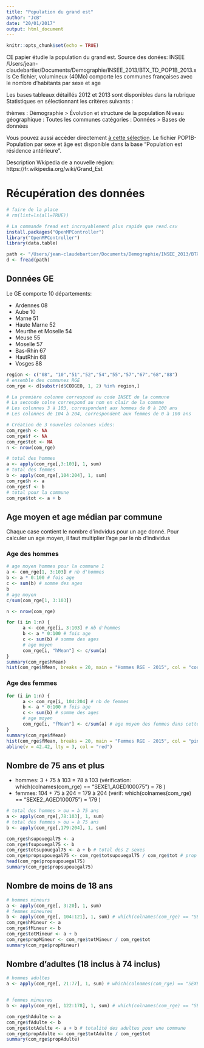 ```yaml
---
title: "Population du grand est"
author: "JcB"
date: "20/01/2017"
output: html_document
---
```


```r
knitr::opts_chunk$set(echo = TRUE)
```

CE  papier étudie la population du grand est. Source des donées: INSEE
/Users/jean-claudebartier/Documents/Demographie/INSEE_2013/BTX_TD_POP1B_2013.xls
Ce fichier, volumineux (40Mo) comporte les communes françaises avec le nombre d'habitants par sexe et age

Les bases tableaux détaillés 2012 et 2013 sont disponibles dans la rubrique Statistiques en sélectionnant les critères suivants :

thèmes : Démographie > Évolution et structure de la population
Niveau géographique : Toutes les communes
catégories : Données > Bases de données

Vous pouvez aussi accéder directement [à cette sélection](https://www.insee.fr/fr/statistiques?debut=0&idprec=2521169&theme=1&categorie=3&geo=TOUTES_COMMUNE-1).
Le fichier POP1B- Population par sexe et âge est disponible dans la base "Population est résidence antérieure". 

Description Wkipedia de a nouvelle région:
https://fr.wikipedia.org/wiki/Grand_Est

Récupération des données
========================
```r
# faire de la place
# rm(list=ls(all=TRUE))

# La commande fread est incroyablement plus rapide que read.csv
install.packages("OpenMPController")
library("OpenMPController")
library(data.table)

path <- "/Users/jean-claudebartier/Documents/Demographie/INSEE_2013/BTX_TD_POP1B_2013.csv"
d <- fread(path)
```

Données GE
----------
Le GE comporte 10 départements:

- Ardennes           08
- Aube               10
- Marne              51
- Haute Marne        52
- Meurthe et Moselle 54
- Meuse              55
- Moselle            57
- Bas-Rhin           67
- HautRhin           68
- Vosges             88

```r
region <- c("08", "10","51","52","54","55","57","67","68","88")
# ensemble des communes RGE
com_rge <- d[substr(d$CODGEO, 1, 2) %in% region,]

# La première colonne correspond au code INSEE de la commune
# La seconde colne correspond au nom en clair de la commne
# Les colonnes 3 à 103, correspondent aux hommes de 0 à 100 ans
# Les colonnes de 104 à 204, correspondent aux femmes de 0 à 100 ans 

# Création de 3 nouveles colonnes vides:
com_rge$h <- NA
com_rge$f <- NA
com_rge$tot <- NA
n <- nrow(com_rge)

# total des hommes
a <- apply(com_rge[,3:103], 1, sum)
# total des femmes
b <- apply(com_rge[,104:204], 1, sum)
com_rge$h <- a
com_rge$f <- b
# total pour la commune
com_rge$tot <- a + b
```

Age moyen et age médian par commune
-----------------------------------
Chaque case contient le nombre d'indvidus pour un age donné. Pour calculer un age moyen, il faut multiplier l'age par le nb d'individus

### Age des hommes

```r

# age moyen hommes pour la commune 1
a <- com_rge[1, 3:103] # nb d'hommes
b <- a * 0:100 # fois age
c <- sum(b) # somme des ages
b
# age moyen
c/sum(com_rge[1, 3:103])

n <- nrow(com_rge)

for (i in 1:n) {
      a <- com_rge[i, 3:103] # nb d'hommes  
      b <- a * 0:100 # fois age
      c <- sum(b) # somme des ages
      # age moyen
      com_rge[i, "hMean"] <- c/sum(a)
}
summary(com_rge$hMean)
hist(com_rge$hMean, breaks = 20, main = "Hommes RGE - 2015", col = "cornflowerblue", border = "white", ylab = "Fréquence", xlab = "Age des hommes par commune")

```

### Age des femmes

```r
for (i in 1:n) {
      a <- com_rge[i, 104:204] # nb de femmes 
      b <- a * 0:100 # fois age
      c <- sum(b) # somme des ages
      # age moyen
      com_rge[i, "fMean"] <- c/sum(a) # age moyen des femmes dans cette commune
}
summary(com_rge$fMean)
hist(com_rge$fMean, breaks = 20, main = "Femmes RGE - 2015", col = "pink", border = "white", ylab = "Fréquence", xlab = "Age des femmes par commune")
abline(v = 42.42, lty = 3, col = "red")

```

Nombre de 75 ans et plus
------------------------

- hommes: 3 + 75 à 103 = 78 à 103 (vérification: which(colnames(com_rge) == "SEXE1_AGED100075") = 78
)
- femmes: 104 + 75 à 204 = 179 à 204 (vérif: which(colnames(com_rge) == "SEXE2_AGED100075") = 179
)
```r
# total des hommes > ou = à 75 ans
a <- apply(com_rge[,78:103], 1, sum)
# total des femmes > ou = à 75 ans
b <- apply(com_rge[,179:204], 1, sum)

com_rge$hsupouegal75 <- a
com_rge$fsupouegal75 <- b
com_rge$totsupouegal75 <- a + b # total des 2 sexes
com_rge$propsupouegal75 <- com_rge$totsupouegal75 / com_rge$tot # prop des 75 ans et plus
head(com_rge$propsupouegal75)
summary(com_rge$propsupouegal75)

```

Nombre de moins de 18 ans
-------------------------
```r
# hommes mineurs
a <- apply(com_rge[, 3:20], 1, sum)
# femmes mineures
b <- apply(com_rge[, 104:121], 1, sum) # which(colnames(com_rge) == "SEXE2_AGED100017") et which(colnames(com_rge) == "SEXE2_AGED100000")
com_rge$hMineur <- a
com_rge$fMineur <- b
com_rge$totMineur <- a + b
com_rge$propMineur <- com_rge$totMineur / com_rge$tot
summary(com_rge$propMineur)
```

Nombre d'adultes (18 inclus à 74 inclus)
-----------------------------------------
```r
# hommes adultes
a <- apply(com_rge[, 21:77], 1, sum) # which(colnames(com_rge) == "SEXE1_AGED100018") et which(colnames(com_rge) == "SEXE1_AGED100074")


# femmes mineures
b <- apply(com_rge[, 122:178], 1, sum) # which(colnames(com_rge) == "SEXE2_AGED100018") et which(colnames(com_rge) == "SEXE2_AGED100074")

com_rge$hAdulte <- a
com_rge$fAdulte <- b
com_rge$totAdulte <- a + b # totalité des adultes pour une commune
com_rge$propAdulte <- com_rge$totAdulte / com_rge$tot
summary(com_rge$propAdulte)
```



